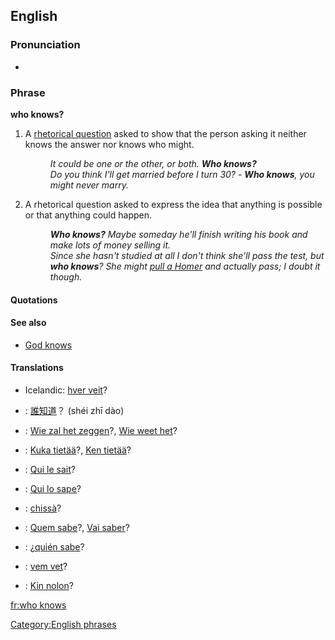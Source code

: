 ==English==
===Pronunciation===
*{{audio|en-us-who-knows.ogg|Audio (US)}}

===Phrase===
'''who knows?'''

#A [[rhetorical question]] asked to show that the person asking it neither knows the answer nor knows who might.
#: ''It could be one or the other, or both. '''Who knows?'''''
#: ''Do you think I'll get married before I turn 30?'' - '''''Who knows''', you might never marry.'' 
#A rhetorical question asked to express the idea that anything is possible or that anything could happen.
#: '''''Who knows?'''  Maybe someday he'll finish writing his book and make lots of money selling it.''
#: ''Since she hasn't studied at all I don't think she'll pass the test, but '''who knows'''? She might [[pull a Homer]] and actually pass; I doubt it though.''

====Quotations====
{{seeCites}}

====See also====
*[[God knows]]

====Translations====
{{trans-top|a rhetorical question asked to show that the asker neither knows the answer nor who might know it}}
*Icelandic: [[hver veit]]?
{{trans-mid}}
{{trans-bottom}}
{{trans-top|asked to express the idea that anything is possible}}
{{trans-mid}}
{{trans-bottom}}
{{checktrans-top}}
*{{ttbc|Chinese}}: [[誰知道]]？ (shéi zhī dào)
*{{ttbc|Dutch}}: [[Wie zal het zeggen]]?, [[Wie weet het]]?
*{{ttbc|Finnish}}: [[Kuka tietää]]?, [[Ken tietää]]?
*{{ttbc|French}}: [[Qui le sait]]?
*{{ttbc|Interlingua}}: [[Qui lo sape]]?
{{checktrans-mid}}
*{{ttbc|Italian}}: [[chissà]]?
*{{ttbc|Portuguese}}: [[Quem sabe]]?, [[Vai saber]]?
*{{ttbc|Spanish}}: ¿[[quién sabe]]?
*{{ttbc|Swedish}}: [[vem vet]]?
*{{ttbc|Volapük}}: [[Kin nolon]]?
{{checktrans-bottom}}

[[Category:English phrases]]

[[fr:who knows]]